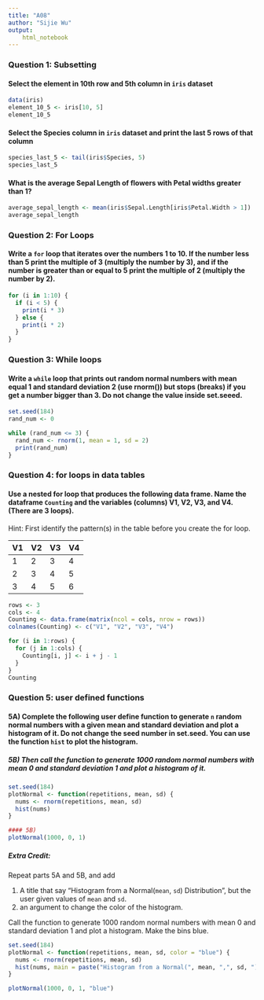 ```yaml
---
title: "A08"
author: "Sijie Wu"
output: 
    html_notebook
---
```


### Question 1: Subsetting

#### Select the element in 10th row and 5th column in `iris` dataset

```r
data(iris)
element_10_5 <- iris[10, 5]
element_10_5
```


#### Select the Species column in `iris` dataset and print the last 5 rows of that column
```r
species_last_5 <- tail(iris$Species, 5)
species_last_5
```


#### What is the average Sepal Length of flowers with Petal widths greater than 1? 

```r
average_sepal_length <- mean(iris$Sepal.Length[iris$Petal.Width > 1])
average_sepal_length
```

### Question 2: For Loops

#### Write a `for` loop that iterates over the numbers 1 to 10. If the number less than 5 print the multiple of 3 (multiply the number by 3), and if the number is greater than or equal to 5 print the multiple of 2 (multiply the number by 2). 

```r
for (i in 1:10) {
  if (i < 5) {
    print(i * 3)
  } else {
    print(i * 2)
  }
}
```

### Question 3: While loops

#### Write a `while` loop that prints out random normal numbers with mean equal 1 and standard deviation 2 (use rnorm()) but stops (breaks) if you get a number bigger than 3. Do not change the value inside set.seeed.
```r
set.seed(184)
rand_num <- 0

while (rand_num <= 3) {
  rand_num <- rnorm(1, mean = 1, sd = 2)
  print(rand_num)
}
```

### Question 4: for loops in data tables

#### Use a nested for loop that produces the following data frame. Name the dataframe  `Counting` and the variables (columns)  V1, V2, V3, and V4.  (There are 3 loops). 

Hint: First identify the pattern(s) in the table before you create the for loop.

| V1 | V2 | V3 | V4 |  
|:-- |:-- |:-- |:-- |
| 1 | 2 | 3 | 4 |  
| 2 | 3 | 4 | 5 |  
| 3 | 4 | 5 | 6 |  

```r
rows <- 3
cols <- 4
Counting <- data.frame(matrix(ncol = cols, nrow = rows))
colnames(Counting) <- c("V1", "V2", "V3", "V4")

for (i in 1:rows) {
  for (j in 1:cols) {
    Counting[i, j] <- i + j - 1
  }
}
Counting
```

### Question 5: user defined functions

#### 5A) Complete the following user define function to generate `n` random normal numbers with a given mean and standard deviation and plot a histogram of it. Do not change  the seed number in set.seed. You can use the function `hist` to plot the histogram.  

##### 5B) Then call the function to generate 1000 random normal numbers with mean 0 and standard deviation 1 and plot a histogram of it.

```r
set.seed(184)
plotNormal <- function(repetitions, mean, sd) {
  nums <- rnorm(repetitions, mean, sd)
  hist(nums)
}

#### 5B)
plotNormal(1000, 0, 1)
```

##### Extra Credit: 

Repeat parts 5A and 5B, and add 

1. A title that say "Histogram from a Normal(`mean`, `sd`) Distribution", but the user given values of `mean` and `sd`.
2. an argument to change the color of the histogram.  

Call the function to generate 1000 random normal numbers with mean 0 and standard deviation 1 and plot a histogram. Make the bins blue.

```r
set.seed(184)
plotNormal <- function(repetitions, mean, sd, color = "blue") {
  nums <- rnorm(repetitions, mean, sd)
  hist(nums, main = paste("Histogram from a Normal(", mean, ",", sd, ") Distribution"), col = color)
}

plotNormal(1000, 0, 1, "blue")
```
